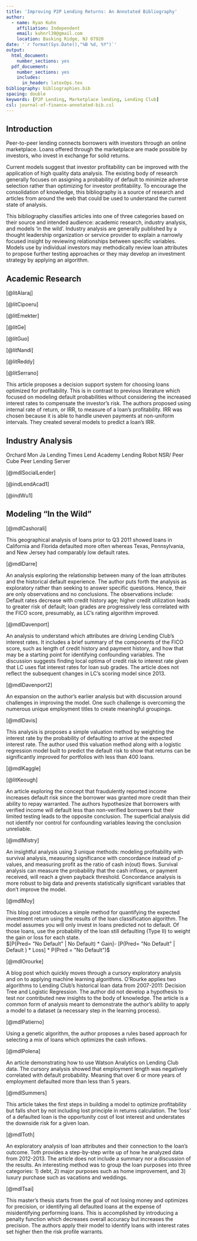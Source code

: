 ```yaml
---
title: 'Improving P2P Lending Returns: An Annotated Bibliography'
author:
  - name: Ryan Kuhn
    affiliation: Independent
    email: kuhnrl30@gmail.com
    location: Basking Ridge, NJ 07920
date: '`r format(Sys.Date(),"%B %d, %Y")`'
output:
  html_document:
    number_sections: yes
  pdf_docuement:
    number_sections: yes
    includes: 
      in_header: latexOps.tex
bibliography: bibliographies.bib
spacing: double
keywords: [P2P Lending, Marketplace lending, Lending Club]
csl: journal-of-finance-annotated-bib.csl
---
```


## Introduction

Peer-to-peer lending connects borrowers with investors through an online marketplace. Loans offered through the marketplace are made possible by investors, who invest in exchange for solid returns.

Current models suggest that investor profitability can be improved with the application of high quality data analysis. The existing body of research generally focuses on assigning a probability of default to minimize adverse selection rather than optimizing for investor profitability. To encourage the consolidation of knowledge, this bibliography  is a source of research and articles from around the web that could be used to understand the current state of analysis.
  
This bibliography classifies articles into one of three categories based on their source and intended audience: academic research, industry analysis, and models 'in the wild'. Industry analysis are generally published by a thought leadership organization or service provider to explain a narrowly focused insight by reviewing relationships between specific variables.  Models use by individual investors may methodically review loan attributes to propose further testing approaches or they may develop an investment strategy by applying an algorithm.  


## Academic Research  

[@litAlaraj]

[@litCipoeru]

[@litEmekter]

[@litGe]

[@litGuo]

[@litNandi]

[@litReddy]

[@litSerrano]

This article proposes a decision support system for choosing loans optimized for profitability.  This is in contrast to previous literature which focused on modeling default probabilities without considering the increased interest rates to compensate the investor's risk.  The authors proposed using internal rate of return, or IRR, to measure of a loan's profitability.  IRR was chosen because it is able to handle uneven payments at non-uniform intervals.  They created several models to predict a loan's IRR. 

## Industry Analysis  

Orchard
 Mon Ja
 Lending Times
 Lend Academy
 Lending Robot
 NSR/ Peer Cube
 Peer Lending Server

[@mdlSocialLender]

[@indLendAcad1]

[@indWu1]

## Modeling "In the Wild"  

[@mdlCashorali]

This geographical analysis of loans prior to Q3 2011 showed loans in California and Florida defaulted more often whereas Texas, Pennsylvania, and New Jersey had comparably low default rates.


[@mdlDarre]

An analysis exploring the relationship between many of the loan attributes and the historical default experience.  The author puts forth the analysis as exploratory rather than seeking to answer specific questions.  Hence, their are only observations and no conclusions. The observations include: Default rates decrease with credit history age; higher credit utilization leads to greater risk of default; loan grades are progressively less correlated with the FICO score, presumably, as LC's  rating algorithm improved.

[@mdlDavenport]

An analysis to understand which attributes are driving Lending Club's interest rates. It includes a brief summary of the components of the FICO score, such as length of credit history and payment history, and how that may be a starting point for identifying confounding variables. The discussion suggests finding local optima of credit risk to interest rate given that LC uses flat interest rates for loan sub grades.  The article does not reflect the subsequent changes in LC's scoring model since 2013.  

[@mdlDavenport2]

An expansion on the author's earlier analysis but with discussion around challenges in improving the model.  One such challenge is overcoming the numerous unique employment titles to create meaningful groupings.

[@mdlDavis]

This analysis is proposes a simple valuation method by weighting the interest rate by the probability of defaulting to arrive at the expected interest rate.  The author used this valuation method along with a logistic regression model built to predict the default risk to show that returns can be significantly improved for portfolios with less than 400 loans.  

[@mdlKaggle]

[@litKeough]

An article exploring the concept that fraudulently reported income increases default risk since the borrower was granted more credit than their ability to repay warranted. The authors hypothesize that borrowers with verified income will default less than non-verified borrowers but their limited testing leads to the opposite conclusion. The superficial analysis did not identify nor control for confounding variables leaving the conclusion unreliable.

[@mdlMistry]

An insightful analysis using 3 unique methods: modeling profitability with survival analysis, measuring significance with concordance instead of p-values, and measuring profit as the ratio of cash in(out) flows.  Survival analysis can measure the probability that the cash inflows, or payment received, will reach a given payback threshold. Concordance analysis is more robust to big data and prevents statistically significant variables that don't improve the model. 

[@mdlMoy]

This blog post introduces a simple method for quantifying the expected investment return using the results of the loan classification algorithm. The model assumes you will only invest in loans predicted not to default.  Of those loans, use the probability of the loan still defaulting (Type II) to weight the gain or loss for each state.  
$[P(Pred= "No Default" | No Default) * Gain]- [P(Pred= "No Default" | Default ) * Loss] * P(Pred = "No Default")$

[@mdlOrourke]

A blog post which quickly moves through a cursory exploratory analysis and on to applying machine learning algorithms.  O'Rourke applies two algorithms to Lending Club's historical loan data from 2007-2011: Decision Tree and Logistic Regression.  The author did not develop a hypothesis to test nor contributed new insights to the body of knowledge. The article is a common form of analysis meant to demonstrate the author's ability to apply a model to a dataset (a necessary step in the learning process).

[@mdlPatierno]

Using a genetic algorithm, the author proposes a rules based approach for selecting a mix of loans which optimizes the cash inflows. 

[@mdlPolena]

An article demonstrating how to use Watson Analytics on Lending Club data.  The cursory analysis showed that employment length was negatively correlated with default probability.  Meaning that over 6 or more years of employment defaulted more than less than 5 years.

[@mdlSummers]

This article takes the first steps in building a model to optimize profitability but falls short by not including lost principle in returns calculation.  The 'loss' of a defaulted loan is the opportunity cost of lost interest and understates the downside risk for a given loan.  

[@mdlToth]

An exploratory analysis of loan attributes and their connection to the loan's outcome. Toth provides a step-by-step write up of how he analyzed data from 2012-2013. The article does not include a summary nor a discussion of the results. An interesting method was to group the loan purposes into three categories: 1) debt, 2) major purposes such as home improvement, and 3) luxury purchase such as vacations and weddings. 

[@mdlTsai]

This master's thesis starts from the goal of not losing money and optimizes for precision, or identifying all defaulted loans at the expense of misidentifying performing loans. This is accomplished by introducing a penalty function which decreases overall accuracy but increases the precision. The authors apply their model to identify loans with interest rates set higher then the risk profile warrants.
